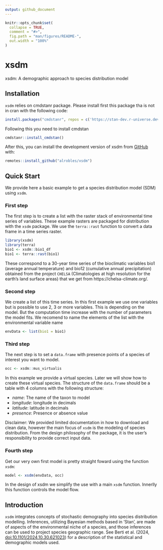 ```yaml
---
output: github_document
---
```


<!-- README.md is generated from README.Rmd. Please edit that file -->

```r
knitr::opts_chunk$set(
  collapse = TRUE,
  comment = "#>",
  fig.path = "man/figures/README-",
  out.width = "100%"
)
```

# xsdm

<!-- badges: start -->
<!-- badges: end -->

xsdm: A demographic approach to species distribution model



## Installation

`xsdm` relies on cmdstanr package. Please install first 
this package tha is not in cran with the following code:

```r
install.packages("cmdstanr", repos = c('https://stan-dev.r-universe.dev', getOption("repos")))
```

Following this you need to install cmdstan

```r
cmdstanr::install_cmdstan()
```

After this, you can install the development version of xsdm from [GitHub](https://github.com/alrobles/xsdm/) with:

```r
remotes::install_github("alrobles/xsdm")
```


## Quick Start
We provide here a basic example to get a species distribution model (SDM) using `xsdm`.  

### First step
The first step is to create a list with the raster stack 
of environmental time series of variables. These example rasters are packaged for distribution with the `xsdm` package. We use the `terra::rast` function to convert a data frame in a time series raster.


```r
library(xsdm)
library(terra)
bio1 <- xsdm::bio1_df 
bio1 <- terra::rast(bio1)

```

These correspond to a 30-year time series of the bioclimatic variables bio1 (average annual temperature) and bio12 (cumulative annual precipitation) obtained from the project 
`CHELSA` (Climatologies at high resolution for the earth's land surface areas) that we get from https://chelsa-climate.org/.

### Second step
We create a list of this time series. In this first example we use one variables but is possible to use 2, 3 or more variables. This is depending on the model. But the computation time increase with the number of
parameters the model fits. We recomend to name the elements of the list with the environmental variable name

```r
envData <- list(bio1 = bio1)
```

### Third step
The next step is to set a `data.frame` with presence points of a species of interest you want to model.

```r
occ <- xsdm::mus_virtualis
```

In this example we provide a virtual species. Later we will show how to create these virtual species. The
structure of the `data.frame` should be a table with 4 columns with the following structure:

* *name*: The name of the taxon to model
* *longitude*: longitude in decimals
* *latitude*: latitude in decimals
* *presence*: Presence or absence value

Disclaimer: We provided limited documentation in how to download and clean data, however the main focus of `xsdm` is the modeling of species distribution. From the design philosophy of the package, it is the user's responsibility to provide correct input data. 

### Fourth step
Get our very own first model is pretty straight foward using the function `xsdm`:
```r
model <- xsdm(envData, occ)
```

In the design of xsdm we simplify the use with a main `xsdm` function. Innerlly this function controls
the model flow.

## Introduction
`xsdm` integrates concepts of stochastic demography into species distribution modelling. Inferences, utilizing Bayesian methods based in 'Stan', are made of aspects of the environmental niche of a species, and those inferences can be used to project species geographic range. See Berti et al. (2024, <doi:10.1101/2024.10.30.621023>) for a description of the statistical and demographic models used.

